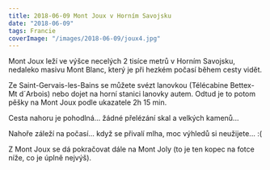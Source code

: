 ```yaml
---
title: 2018-06-09 Mont Joux v Horním Savojsku
date: "2018-06-09"
tags: Francie
coverImage: "/images/2018-06-09/joux4.jpg"
---
```


<CustomImage
  src="/images/2018-06-09/joux1.jpg"
  alt="Mont Joux v Horním Savojsku"
  size="horizontalLarge"
/>

Mont Joux leží ve výšce necelých 2 tisíce metrů v Horním Savojsku, nedaleko masivu Mont Blanc, který je při hezkém počasí během cesty vidět.

<CustomImage
  src="/images/2018-06-09/joux2.png"
  alt="Mont Joux v Horním Savojsku"
  size="horizontalLarge"
/>

Ze Saint-Gervais-les-Bains se můžete svézt lanovkou (Télécabine Bettex-Mt d´Arbois) nebo dojet na horní stanici lanovky autem. Odtud je to potom pěšky na Mont Joux podle ukazatele 2h 15 min.

<CustomImage
  src="/images/2018-06-09/joux3.jpg"
  alt="Mont Joux v Horním Savojsku"
  size="horizontalLarge"
/>
<CustomImage
  src="/images/2018-06-09/joux4.jpg"
  alt="Mont Joux v Horním Savojsku"
  size="horizontalLarge"
/>
<CustomImage
  src="/images/2018-06-09/joux5.jpg"
  alt="Mont Joux v Horním Savojsku"
  size="horizontalLarge"
/>
<CustomImage
  src="/images/2018-06-09/joux6.jpg"
  alt="Mont Joux v Horním Savojsku"
  size="horizontalLarge"
/>

Cesta nahoru je pohodlná... žádné přelézání skal a velkých kamenů...

<CustomImage
  src="/images/2018-06-09/joux7.jpg"
  alt="Mont Joux v Horním Savojsku"
  size="horizontalLarge"
/>

Nahoře záleží na počasí... když se přivalí mlha, moc výhledů si neužijete... :(

<CustomImage
  src="/images/2018-06-09/joux8.jpg"
  alt="Mont Joux v Horním Savojsku"
  size="horizontalLarge"
/>

<CustomImage
  src="/images/2018-06-09/joux9.jpg"
  alt="Mont Joux v Horním Savojsku"
  size="horizontalLarge"
/>

Z Mont Joux se dá pokračovat dále na Mont Joly (to je ten kopec na fotce níže, co je úplně nejvýš).

<CustomImage
  src="/images/2018-06-09/joux10.jpg"
  alt="Mont Joux v Horním Savojsku"
  size="horizontalLarge"
/>
